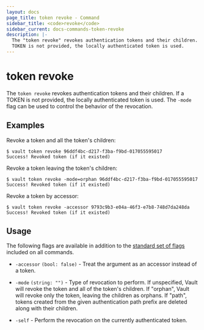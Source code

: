 ```yaml
---
layout: docs
page_title: token revoke - Command
sidebar_title: <code>revoke</code>
sidebar_current: docs-commands-token-revoke
description: |-
  The "token revoke" revokes authentication tokens and their children. If a
  TOKEN is not provided, the locally authenticated token is used.
---
```


# token revoke

The `token revoke` revokes authentication tokens and their children. If a TOKEN
is not provided, the locally authenticated token is used. The `-mode` flag can
be used to control the behavior of the revocation.

## Examples

Revoke a token and all the token's children:

```text
$ vault token revoke 96ddf4bc-d217-f3ba-f9bd-017055595017
Success! Revoked token (if it existed)
```

Revoke a token leaving the token's children:

```text
$ vault token revoke -mode=orphan 96ddf4bc-d217-f3ba-f9bd-017055595017
Success! Revoked token (if it existed)
```

Revoke a token by accessor:

```text
$ vault token revoke -accessor 9793c9b3-e04a-46f3-e7b8-748d7da248da
Success! Revoked token (if it existed)
```

## Usage

The following flags are available in addition to the [standard set of
flags](/docs/commands/index.html) included on all commands.

- `-accessor` `(bool: false)` - Treat the argument as an accessor instead of a
  token.

- `-mode` `(string: "")` - Type of revocation to perform. If unspecified, Vault
  will revoke the token and all of the token's children. If "orphan", Vault will
  revoke only the token, leaving the children as orphans. If "path", tokens
  created from the given authentication path prefix are deleted along with their
  children.

- `-self` -  Perform the revocation on the currently authenticated token.
